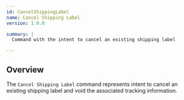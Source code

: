```yaml
---
id: CancelShippingLabel
name: Cancel Shipping Label
version: 1.0.0

summary: |
  Command with the intent to cancel an existing shipping label

---
```


## Overview

The `Cancel Shipping Label` command represents intent to cancel an existing shipping label and void the associated tracking information.

<NodeGraph />

